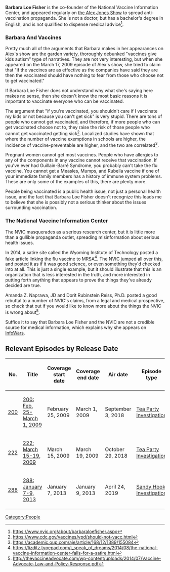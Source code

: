 '''Barbara Loe Fisher''' is the co-founder of the National Vaccine Information Center, and appeared regularly on [[the Alex Jones Show]] to spread anti-vaccination propaganda. She is not a doctor, but has a bachelor's degree in English, and is not qualified to dispense medical advice<ref>https://www.nvic.org/about/barbaraloefisher.aspx</ref>.

===Barbara And Vaccines===

Pretty much all of the arguments that Barbara makes in her appearances on [[Alex Jones|Alex]]'s show are the garden variety, thoroughly debunked "vaccines give kids autism" type of narratives. They are not very interesting, but when she appeared on the March 17, 2009 episode of Alex's show, she tried to claim that "if the vaccines are as effective as the companies have said they are then the vaccinated should have nothing to fear from those who choose not to get vaccinated."

If Barbara Loe Fisher does not understand why what she's saying here makes no sense, then she doesn't know the most basic reasons it is important to vaccinate everyone who can be vaccinated.

The argument that "if you're vaccinated, you shouldn't care if I vaccinate my kids or not because you can't get sick" is very stupid. There are tons of people who cannot get vaccinated, and therefore, if more people who can get vaccinated choose not to, they raise the risk of those people who cannot get vaccinated getting sick<ref>https://www.cdc.gov/vaccines/vpd/should-not-vacc.html</ref>. Localized studies have shown that where the number of vaccine exemptions in schools are higher, the incidence of vaccine-preventable are higher, and the two are correlated<ref>https://academic.oup.com/aje/article/168/12/1389/155084</ref>.

Pregnant women cannot get most vaccines. People who have allergies to any of the components in any vaccine cannot receive that vaccination. If you've ever had Guillain-Barré Syndrome, you probably can't take the flu vaccine. You cannot get a Measles, Mumps, and Rubella vaccine if one of your immediate family members has a history of immune system problems. These are only some of the examples of this, there are plenty more.

People being vaccinated is a public health issue, not just a personal health issue, and the fact that Barbara Loe Fisher doesn't recognize this leads me to believe that she is possibly not a serious thinker about the issues surrounding vaccination.

===The National Vaccine Information Center===

The NVIC masquerades as a serious research center, but it is little more than a gullible propaganda outlet, spreading misinformation about serious health issues.

In 2014, a satire site called the Wyoming Institute of Technology posted a fake article linking the flu vaccine to MRSA<ref>https://lizditz.typepad.com/i_speak_of_dreams/2014/08/the-national-vaccine-information-center-falls-for-a-satire.html</ref>. The NVIC jumped all over this, and posted it as if it was good science, or even something they'd checked into at all. This is just a single example, but it should illustrate that this is an organization that is less interested in the truth, and more interested in putting forth anything that appears to prove the things they've already decided are true.

Amanda Z. Naprawa, JD and Dorit Rubinstein Reiss, Ph.D. posted a good rebuttal to a number of NVIC's claims, from a legal and medical prospective, so check that out if you would like to know more about the things the NVIC is wrong about<ref>http://thevaccineadvocate.com/wp-content/uploads/2014/07/Vaccine-Advocate-Law-and-Policy-Response.pdf</ref>.

Suffice it to say that Barbara Loe Fisher and the NVIC are not a credible source for medical information, which explains why she appears on [[InfoWars]].

==Relevant Episodes by Release Date==
{| class="fandom-table"
!No.
!Title
!Coverage
start date
!Coverage
end date
!Air date
!Episode type
|-
|[[200: Feb. 25-March 1, 2009|200]]
|[[200: Feb. 25-March 1, 2009]]
|February 25, 2009
|March 1, 2009
|September 3, 2018
|[[:Category:Tea Party Investigation|Tea Party Investigation]]
|-
|[[222: March 15-19, 2009|222]]
|[[222: March 15-19, 2009]]
|March 15, 2009
|March 19, 2009
|October 29, 2018
|[[:Category:Tea Party Investigation|Tea Party Investigation]]
|-
|[[288: January 7-9, 2013|288]]
|[[288: January 7-9, 2013]]
|January 7, 2013
|January 9, 2013
|April 24, 2019
|[[:Category:Sandy Hook Investigation|Sandy Hook Investigation]]
|}

[[Category:People]]

